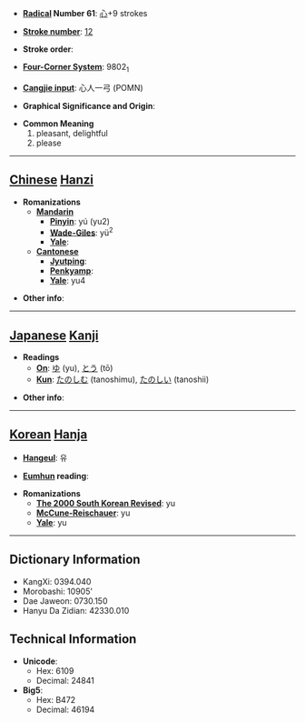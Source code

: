 * '''[[Wiktionary:Chinese radical index| Radical]] Number 61''': [[Wiktionary:Chinese radical index 心|心]]+9 strokes

* '''[[Wiktionary:Chinese total strokes index|Stroke number]]''': [[Wiktionary:Chinese total strokes index 12|12]]

* '''Stroke order''': 

* '''[[Wiktionary:Chinese four corner index|Four-Corner System]]''': 9802<sub>1</sub>

* '''[[Wiktionary:Chinese Cangjie index|Cangjie input]]''': 心人一弓 (POMN)

* '''Graphical Significance and Origin''': 

* '''Common Meaning'''
*#pleasant, delightful
*# please


----

== [[Chinese]] [[Hanzi]] ==

* '''Romanizations'''
** '''[[Mandarin]]'''
*** '''[[Pinyin]]''': yú (yu2)
*** '''[[Wade-Giles]]''': yü<sup>2</sup>
*** '''[[Yale]]''': 
** '''[[Cantonese]]'''
*** '''[[Jyutping]]''':
*** '''[[Penkyamp]]''': 
*** '''[[Yale]]''': yu4

* '''Other info''': 

----

== [[Japanese]] [[Kanji]] ==

* '''Readings'''
** '''[[On]]''': [[ゆ]] (yu), [[とう]] (tō)
** '''[[Kun]]''': [[たのしむ]] (tanoshimu), [[たのしい]] (tanoshii)

* '''Other info''':  

----

== [[Korean]] [[Hanja]] ==

* '''[[Hangeul]]''': 유

* '''[[Eumhun]] reading''': 

* '''Romanizations'''
** '''[[The 2000 South Korean Revised Romanization|The 2000 South Korean Revised]]''': yu
** '''[[McCune-Reischauer]]''': yu
** '''[[Yale]]''': yu

----

== Dictionary Information ==

* KangXi: 0394.040
* Morobashi: 10905'
* Dae Jaweon: 0730.150
* Hanyu Da Zidian: 42330.010

== Technical Information ==

* '''Unicode''':
** Hex: 6109
** Decimal: 24841
* '''Big5''':
** Hex: B472
** Decimal: 46194
